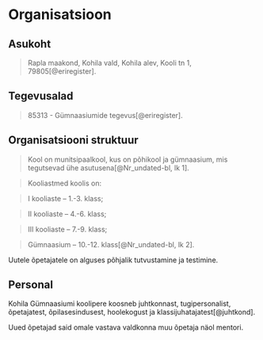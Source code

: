 # Organisatsioon

## Asukoht

> Rapla maakond, Kohila vald, Kohila alev, Kooli tn 1, 79805[@eriregister].

## Tegevusalad

> 85313 - Gümnaasiumide tegevus[@eriregister].

## Organisatsiooni struktuur

> Kool on munitsipaalkool, kus on põhikool ja gümnaasium, mis tegutsevad ühe asutusena[@Nr_undated-bl, lk 1].

> Kooliastmed koolis on:

> I kooliaste – 1.-3. klass;

> II kooliaste – 4.-6. klass;

> III kooliaste – 7.-9. klass;

> Gümnaasium – 10.-12. klass[@Nr_undated-bl, lk 2]. 

Uutele õpetajatele on alguses põhjalik tutvustamine ja testimine.

## Personal

Kohila Gümnaasiumi koolipere koosneb juhtkonnast, tugipersonalist, õpetajatest, õpilasesindusest, hoolekogust ja klassijuhatajatest[@juhtkond].

Uued õpetajad said omale vastava valdkonna muu õpetaja näol mentori.


